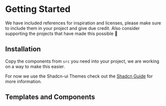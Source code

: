 # Getting Started

We have included references for inspiration and licenses, please make sure to include them in your project and give due credit. Also consider supporting the projects that have made this possible 🙏

## Installation

Copy the components from `src` you need into your project, we are working on a way to make this easier.

For now we use the Shadcn-ui Themes check out the [Shadcn Guide](https://ui.shadcn.com/docs/installation/manual) for more information.

## Templates and Components


<Card>
  <VerifyCodeForm />
</Card>